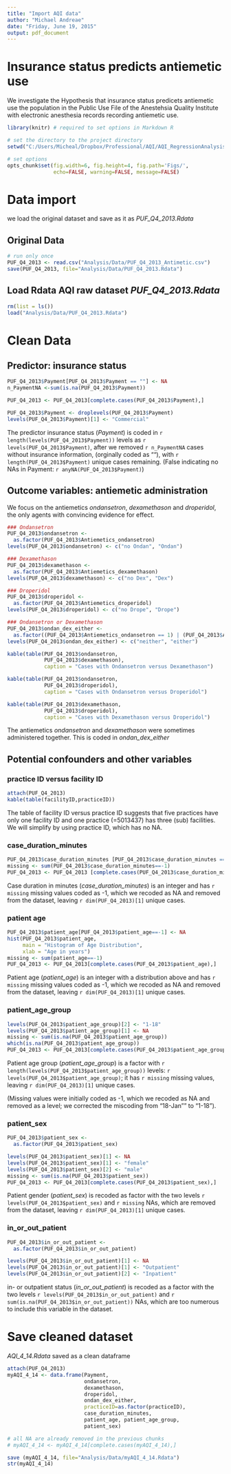 ```yaml
---
title: "Import AQI data"
author: "Michael Andreae"
date: "Friday, June 19, 2015"
output: pdf_document
---
```


# Insurance status predicts antiemetic use 
We investigate the Hypothesis that insurance status predicets antiemetic use the population in the Public Use File of the Anestehsia Quality Institute with electronic anesthesia records recording antiemetic use.



```r
library(knitr) # required to set options in Markdown R
```



```r

# set the directory to the project directory
setwd("C:/Users/Micheal/Dropbox/Professional/AQI/AQI_RegressionAnalysis")

# set options
opts_chunk$set(fig.width=6, fig.height=4, fig.path='Figs/',
               echo=FALSE, warning=FALSE, message=FALSE)
```

# Data import

we load the original dataset and save as it as *PUF_Q4_2013.Rdata* 

## Original Data

```r
# run only once
PUF_Q4_2013 <- read.csv("Analysis/Data/PUF_Q4_2013_Antimetic.csv")
save(PUF_Q4_2013, file="Analysis/Data/PUF_Q4_2013.Rdata")
```

## Load Rdata AQI raw dataset *PUF_Q4_2013.Rdata* 

```r
rm(list = ls())
load("Analysis/Data/PUF_Q4_2013.Rdata")
```

# Clean Data

## Predictor: insurance status


```r
PUF_Q4_2013$Payment[PUF_Q4_2013$Payment == ""] <- NA
n_PaymentNA <-sum(is.na(PUF_Q4_2013$Payment))

PUF_Q4_2013 <- PUF_Q4_2013[complete.cases(PUF_Q4_2013$Payment),]

PUF_Q4_2013$Payment <- droplevels(PUF_Q4_2013$Payment)
levels(PUF_Q4_2013$Payment)[1] <- "Commercial"
```

The predictor insurance status (*Payment*) is coded in `r length(levels(PUF_Q4_2013$Payment))` levels as `r levels(PUF_Q4_2013$Payment)`, after we removed `r n_PaymentNA` cases without insurance information, (orginally coded as ""), with `r length(PUF_Q4_2013$Payment)` unique cases remaining.
(False indicating no NAs in Payment: `r anyNA(PUF_Q4_2013$Payment)`)

## Outcome variables: antiemetic administration

We focus on the antiemetics *ondansetron*, *dexamethason* and *droperidol*, the only agents with convincing evidence for effect. 

```r
### Ondansetron
PUF_Q4_2013$ondansetron <- 
  as.factor(PUF_Q4_2013$Antiemetics_ondansetron)
levels(PUF_Q4_2013$ondansetron) <- c("no Ondan", "Ondan")
```


```r
### Dexamethason
PUF_Q4_2013$dexamethason <- 
  as.factor(PUF_Q4_2013$Antiemetics_dexamethason)
levels(PUF_Q4_2013$dexamethason) <- c("no Dex", "Dex")
```


```r
### Droperidol
PUF_Q4_2013$droperidol <- 
  as.factor(PUF_Q4_2013$Antiemetics_droperidol)
levels(PUF_Q4_2013$droperidol) <- c("no Drope", "Drope")
```

```r
### Ondansetron or Dexamethason
PUF_Q4_2013$ondan_dex_either <- 
  as.factor((PUF_Q4_2013$Antiemetics_ondansetron == 1) | (PUF_Q4_2013$Antiemetics_dexamethason ==1))
levels(PUF_Q4_2013$ondan_dex_either) <- c("neither", "either")

kable(table(PUF_Q4_2013$ondansetron, 
            PUF_Q4_2013$dexamethason),
            caption = "Cases with Ondansetron versus Dexamethason")

kable(table(PUF_Q4_2013$ondansetron, 
            PUF_Q4_2013$droperidol),
            caption = "Cases with Ondansetron versus Droperidol")

kable(table(PUF_Q4_2013$dexamethason, 
            PUF_Q4_2013$droperidol),
            caption = "Cases with Dexamethason versus Droperidol")
```

The antiemetics *ondansetron* and *dexamethason* were sometimes administered together. This is coded in *ondan_dex_either*

## Potential confounders and other variables

### practice ID versus facility ID

```r
attach(PUF_Q4_2013)
kable(table(facilityID,practiceID))
```

The table of facility ID versus practice ID suggests that five practices have only one facility ID and one practice (=5013437) has three (sub) facilities. We will simplify by using practice ID, which has no NA.


### case_duration_minutes

```r
PUF_Q4_2013$case_duration_minutes [PUF_Q4_2013$case_duration_minutes == -1] <- NA
missing <- sum(PUF_Q4_2013$case_duration_minutes==-1)
PUF_Q4_2013 <- PUF_Q4_2013 [complete.cases(PUF_Q4_2013$case_duration_minutes),]
```

Case duration in minutes (*case_duration_minutes*) is an integer and has `r missing` missing values coded as -1, which we recoded as NA and removed from the dataset, leaving `r dim(PUF_Q4_2013)[1]` unique cases.

### patient age

```r
PUF_Q4_2013$patient_age[PUF_Q4_2013$patient_age==-1] <- NA
hist(PUF_Q4_2013$patient_age, 
     main = "Histogram of Age Distribution",
     xlab = "Age in years")
missing <- sum(patient_age==-1)
PUF_Q4_2013 <- PUF_Q4_2013[complete.cases(PUF_Q4_2013$patient_age),]
```

Patient age (*patient_age*) is an integer with a distribution above and has `r missing` missing values coded as -1, which we recoded as NA and removed from the dataset, leaving `r dim(PUF_Q4_2013)[1]` unique cases.

### patient_age_group

```r
levels(PUF_Q4_2013$patient_age_group)[2] <- "1-18"
levels(PUF_Q4_2013$patient_age_group)[1] <- NA
missing <- sum(is.na(PUF_Q4_2013$patient_age_group))
which(is.na(PUF_Q4_2013$patient_age_group))
PUF_Q4_2013 <- PUF_Q4_2013[complete.cases(PUF_Q4_2013$patient_age_group),]

```

Patient age group (*patient_age_group*) is a factor with `r length(levels(PUF_Q4_2013$patient_age_group))` levels: `r levels(PUF_Q4_2013$patient_age_group)`; it has `r missing` missing values, leaving `r dim(PUF_Q4_2013)[1]` unique cases.  

(Missing values were initially coded as -1, which we recoded as NA and removed as a level; we corrected the miscoding from "18-Jan"" to "1-18").

### patient_sex

```r
PUF_Q4_2013$patient_sex <- 
  as.factor(PUF_Q4_2013$patient_sex)

levels(PUF_Q4_2013$patient_sex)[1] <- NA
levels(PUF_Q4_2013$patient_sex)[1] <- "female"
levels(PUF_Q4_2013$patient_sex)[2] <- "male"
missing <- sum(is.na(PUF_Q4_2013$patient_sex))
PUF_Q4_2013 <- PUF_Q4_2013[complete.cases(PUF_Q4_2013$patient_sex),]
```

Patient gender (*patient_sex*) is recoded as factor with the two levels `r levels(PUF_Q4_2013$patient_sex)` and `r missing` NAs, which are removed from the dataset, leaving `r dim(PUF_Q4_2013)[1]` unique cases.

### in_or_out_patient

```r
PUF_Q4_2013$in_or_out_patient <- 
  as.factor(PUF_Q4_2013$in_or_out_patient)

levels(PUF_Q4_2013$in_or_out_patient)[1] <- NA
levels(PUF_Q4_2013$in_or_out_patient)[1] <- "Outpatient"
levels(PUF_Q4_2013$in_or_out_patient)[2] <- "Inpatient"
```


in- or outpatient status (*in_or_out_patient*) is recoded as a factor with the two levels `r levels(PUF_Q4_2013$in_or_out_patient)` and `r sum(is.na(PUF_Q4_2013$in_or_out_patient))` NAs, which are too numerous to include this variable in the dataset.

# Save cleaned dataset
*AQI_4_14.Rdata* saved as a clean dataframe

```r

attach(PUF_Q4_2013)
myAQI_4_14 <- data.frame(Payment, 
                         ondansetron,
                         dexamethason,
                         droperidol,
                         ondan_dex_either,
                         practiceID=as.factor(practiceID), 
                         case_duration_minutes, 
                         patient_age, patient_age_group, 
                         patient_sex)

# all NA are already removed in the previous chunks
# myAQI_4_14 <- myAQI_4_14[complete.cases(myAQI_4_14),]

save (myAQI_4_14, file="Analysis/Data/myAQI_4_14.Rdata")
str(myAQI_4_14)
```
